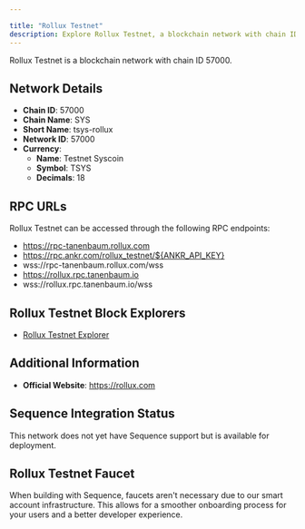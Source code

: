 ```yaml
---

title: "Rollux Testnet"
description: Explore Rollux Testnet, a blockchain network with chain ID 57000. Learn about its native currency, Testnet Syscoin, and how to interact with the network.
---
```




Rollux Testnet is a blockchain network with chain ID 57000.

## Network Details

- **Chain ID**: 57000
- **Chain Name**: SYS
- **Short Name**: tsys-rollux
- **Network ID**: 57000
- **Currency**: 
  - **Name**: Testnet Syscoin
  - **Symbol**: TSYS
  - **Decimals**: 18

## RPC URLs

Rollux Testnet can be accessed through the following RPC endpoints:

- https://rpc-tanenbaum.rollux.com
- https://rpc.ankr.com/rollux_testnet/${ANKR_API_KEY}
- wss://rpc-tanenbaum.rollux.com/wss
- https://rollux.rpc.tanenbaum.io
- wss://rollux.rpc.tanenbaum.io/wss

## Rollux Testnet Block Explorers

- [Rollux Testnet Explorer](https://rollux.tanenbaum.io)

## Additional Information

- **Official Website**: https://rollux.com

## Sequence Integration Status

This network does not yet have Sequence support but is available for deployment.

## Rollux Testnet Faucet

When building with Sequence, faucets aren't necessary due to our smart account infrastructure. This allows for a smoother onboarding process for your users and a better developer experience.
